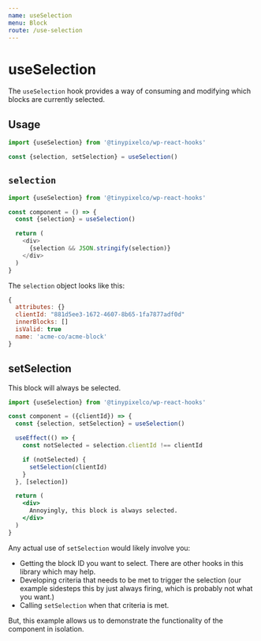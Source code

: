 ```yaml
---
name: useSelection
menu: Block
route: /use-selection
---
```


# useSelection

The `useSelection` hook provides a way of consuming and modifying which blocks are currently selected.

## Usage

```jsx
import {useSelection} from '@tinypixelco/wp-react-hooks'
```

```jsx
const {selection, setSelection} = useSelection()
```

## `selection`

```js
import {useSelection} from '@tinypixelco/wp-react-hooks'

const component = () => {
  const {selection} = useSelection()

  return (
    <div>
      {selection && JSON.stringify(selection)}
    </div>
  )
}
````

The `selection` object looks like this:

```jsx
{
  attributes: {}
  clientId: "881d5ee3-1672-4607-8b65-1fa7877adf0d"
  innerBlocks: []
  isValid: true
  name: 'acme-co/acme-block'
}
```

## setSelection

This block will always be selected.

```jsx
import {useSelection} from '@tinypixelco/wp-react-hooks'

const component = ({clientId}) => {
  const {selection, setSelection} = useSelection()

  useEffect(() => {
    const notSelected = selection.clientId !== clientId

    if (notSelected) {
      setSelection(clientId)
    }
  }, [selection])

  return (
    <div>
      Annoyingly, this block is always selected.
    </div>
  )
}
```

Any actual use of `setSelection` would likely involve you:

- Getting the block ID you want to select. There are other hooks in this library which may help.
- Developing criteria that needs to be met to trigger the selection (our example sidesteps this by just always firing, which is probably not what you want.)
- Calling `setSelection` when that criteria is met.

But, this example allows us to demonstrate the functionality of the component in isolation.
